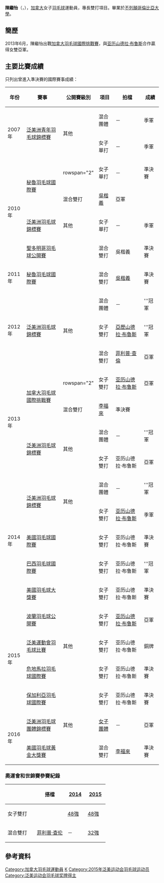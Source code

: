 {{noteTA|G1=Badminton}}
{{Infobox 羽球選手
| playername              = 陳繼怡<br/>{{lang|en|Phyllis Chan}}
| image                   = 
| size                    = 
| caption                 = 
| birth_name              = 
| date_of_birth           = {{birth_date_and_age|1991|7|18}}<ref name="Profile">[http://badminton.ca/parents_and_fans/Yonex_National_Team/PhyllisChan.aspx?sflang=en National Team: Phyllis Chan] {{webarchive|url=https://web.archive.org/web/20130731082313/http://www.badminton.ca/Parents_and_Fans/Yonex_National_Team/PhyllisChan.aspx?sflang=en |date=2013-07-31 }} BADMINTON Canada{{en}}</ref>
| place_of_birth          = {{BHKG}}
| height                  = {{height|m=1.69}}<ref name="Profile"/>
| weight                  = {{weight|lb=120}}<ref name="Profile"/>
| event                   = 女子單打、女子雙打、混合雙打
| country                 = {{CAN}}
| years_active            = 
| handedness              = 
| coach                   = Abdul Shaikh<ref name="Profile"/>
| highest_ranking         = 第63位（混雙）
| date_of_highest_ranking = 2011年8月25日<ref name="highest-ranking">[http://bwfcontent.tournamentsoftware.com/ranking/player.aspx?id=5456&player=117256 BWF World Ranking - Ranking of Phyllis CHAN (74856)]{{en}}</ref>
| current_ranking         = 第239位（女單）<br/>第73位（女雙-[[亚历山德拉·布鲁斯|布鲁斯]]）<br/>第116位（混雙-[[Charron_Phillipe|Phillipe]]）
| date_of_current_ranking = 2013年8月29日<ref>[http://bwfcontent.tournamentsoftware.com/ranking/category.aspx?id=5456&category=473 BWF World Ranking - BWF世界排名榜 (8/29/2013) - Women's singles]{{en}}</ref><ref>[http://bwfcontent.tournamentsoftware.com/ranking/category.aspx?id=5456&category=475 BWF World Ranking - BWF世界排名榜 (8/29/2013) - Women's doubles]{{en}}</ref><ref>[http://bwfcontent.tournamentsoftware.com/ranking/category.aspx?id=5456&category=476 BWF World Ranking - BWF世界排名榜 (8/29/2013) - Mixed doubles]{{en}}</ref>
| played                  = 33勝–27負（女單）<br/>15勝–15負（女雙）<br/>28勝–23負（混雙）
| titles                  = 
| bwf_profile             = EEE21EE2-BD91-46EC-98B9-E63174A947BF
| bwf_id                  = 74856
| updated                 = 2013年8月31日
}}
{{MedalTableTop|width=286px}}
{{MedalSport | 女子[[羽毛球|羽毛球]]}}
{{MedalCountry | {{CAN}}}}
{{MedalCompetition | [[泛美運動會|泛美運動會]]}}
{{MedalBronze| [[2015年泛美運動會|2015年 安大略]] | [[2015年泛美運動會羽毛球比賽|女子雙打]] }}
{{MedalCompetition | [[泛美洲羽毛球錦標賽|泛美洲羽毛球錦標賽]]}}
{{MedalBronze| [[2010年泛美洲羽毛球錦標賽|2010年 庫里奇巴]] | 女子單打 }}
{{MedalGold  | [[2012年泛美洲羽毛球錦標賽|2012年 利馬]] | 混合團體 }}
{{MedalGold  | [[2012年泛美洲羽毛球錦標賽|2012年 利馬]] | 女子雙打 }}
{{MedalSilver| [[2012年泛美洲羽毛球錦標賽|2012年 利馬]] | 混合雙打 }}
{{MedalGold  | [[2013年泛美洲羽毛球錦標賽|2013年 聖多明哥]] | 混合團體 }}
{{MedalSilver| [[2013年泛美洲羽毛球錦標賽|2013年 聖多明哥]] | 女子雙打 }}
{{MedalGold  | [[2014年泛美洲羽毛球錦標賽|2014年 萬錦市]] | 混合團體 }}
{{MedalBronze| [[2014年泛美洲羽毛球錦標賽|2014年 萬錦市]] | 女子雙打 }}
{{MedalCompetition | [[泛美洲羽毛球團體錦標賽|泛美洲羽毛球團體錦標賽]]}}
{{MedalSilver| [[2016年泛美洲羽毛球團體錦標賽|2016年 瓜達拉哈拉]] | [[2016年泛美洲羽毛球團體錦標賽女子團體比賽|女子團體]] }}
{{MedalCompetition | [[泛美洲青年羽毛球錦標賽|泛美洲青年羽毛球錦標賽]]}}
{{MedalBronze| [[2007年泛美洲青年羽毛球錦標賽|2007年 巴亞爾塔港]] | 混合團體 }}
{{MedalBronze| [[2007年泛美洲青年羽毛球錦標賽|2007年 巴亞爾塔港]] | 女子單打 }}
{{MedalBottom}}
'''陳繼怡'''（{{lang-en|'''Phyllis Kai-Yi Chan'''}}，{{bd|1991年|7月18日}}），[[加拿大|加拿大]]女子[[羽毛球|羽毛球]]運動員，專長雙打項目。畢業於[[不列顛哥倫比亞大學|不列顛哥倫比亞大學]]。

==簡歷==
2013年6月，陳繼怡出戰[[2013年加拿大羽毛球國際挑戰賽|加拿大羽毛球國際挑戰賽]]，與[[亚历山德拉·布鲁斯|亚历山德拉·布鲁斯]]合作贏得女雙亞軍。

==主要比賽成績==
只列出曾進入準決賽的國際賽事成績：
{| class=wikitable style="text-align:center; font-size:small;" 
!width="50"|年份
!width="180"|賽事
!width="80"|公開賽級別
!width="60"|項目
!width="130"|拍檔
!width="50"|成績
|-
!rowspan="2"|2007年
|rowspan="2"|[[2007年泛美洲青年羽毛球錦標賽|泛美洲青年羽毛球錦標賽]]
|rowspan="2"|其他
|混合團體
|－
|bgcolor="#b8860b"|季軍
|-
|女子單打
|－
|bgcolor="#b8860b"|季軍
|-
!rowspan="4"|2010年
|rowspan="2"|[[2010年秘魯羽毛球國際賽|秘魯羽毛球國際賽]]
|rowspan="2" {{BWFIC}}
|女子單打
|－
|bgcolor="#b8860b"|準決賽
|-
|混合雙打
|[[吳楷義|吳楷義]]
|bgcolor="silver"|亞軍
|-
|[[2010年泛美洲羽毛球錦標賽|泛美洲羽毛球錦標賽]]
|其他
|女子單打
|－
|bgcolor="#b8860b"|季軍
|-
|[[2010年聖多明哥羽毛球公開賽|聖多明哥羽毛球公開賽]]
|{{BWFIS}}
|混合雙打
|吳楷義
|bgcolor="#b8860b"|準決賽
|-
!rowspan="1"|2011年
|[[2011年秘魯羽毛球國際賽|秘魯羽毛球國際賽]]
|{{BWFIC}}
|混合雙打
|[[吳楷義|吳楷義]]
|bgcolor="#b8860b"|準決賽
|-
!rowspan="3"|2012年
|rowspan="3"|[[2012年泛美洲羽毛球錦標賽|泛美洲羽毛球錦標賽]]
|rowspan="3"|其他
|混合團體
|－
|bgcolor="gold"|'''冠軍
|-
|女子雙打
|[[亞歷山德拉·布魯斯|亞歷山德拉·布魯斯]]
|bgcolor="gold"|'''冠軍
|-
|混合雙打
|[[菲利普·查倫|菲利普·查倫]]
|bgcolor="silver"|亞軍
|-
!rowspan="4"|2013年
|rowspan="2"|[[2013年加拿大羽毛球國際挑戰賽|加拿大羽毛球國際挑戰賽]]
|rowspan="2" {{BWFIC}}
|女子雙打
|[[亚历山德拉·布鲁斯|亚历山德拉·布鲁斯]]
|bgcolor="silver"|亞軍
|-
|混合雙打
|{{flagicon|USA}} [[李福來|李福來]]
|bgcolor="#b8860b"|準決賽
|-
|rowspan="2"|[[2013年泛美洲羽毛球錦標賽|泛美洲羽毛球錦標賽]]
|rowspan="2"|其他
|混合團體
|－
|bgcolor="gold"|'''冠軍
|-
|女子雙打
|亚历山德拉·布鲁斯
|bgcolor="silver"|亞軍
|-
!rowspan="5"|2014年
|rowspan="2"|[[2014年泛美洲羽毛球錦標賽|泛美洲羽毛球錦標賽]]
|rowspan="2"|其他
|混合團體
|－
|bgcolor="gold"|'''冠軍
|-
|女子雙打
|[[亚历山德拉·布鲁斯|亚历山德拉·布鲁斯]]
|bgcolor="#b8860b"|季軍
|-
|[[2014年美國羽毛球國際賽|美國羽毛球國際賽]]
|{{BWFIC}}
|女子雙打
|亚历山德拉·布鲁斯
|bgcolor="#b8860b"|準決賽
|-
|[[2014年巴西羽毛球國際賽|巴西羽毛球國際賽]]
|{{BWFIC}}
|女子雙打
|亚历山德拉·布鲁斯
|bgcolor="gold"|'''冠軍
|-
|[[2014年美國羽毛球大獎賽|美國羽毛球大獎賽]]
|{{BWFGP}}
|女子雙打
|亚历山德拉·布鲁斯
|bgcolor="#b8860b"|準決賽
|-
!rowspan="4"|2015年
|[[2015年波蘭羽毛球公開賽|波蘭羽毛球公開賽]]
|{{BWFIC}}
|女子雙打
|[[亚历山德拉·布鲁斯|亚历山德拉·布鲁斯]]
|bgcolor="silver"|亞軍
|-
|[[2015年泛美運動會羽毛球比賽|泛美運動會羽毛球比賽]]
|其他
|女子雙打
|亚历山德拉·布鲁斯
|bgcolor="#b8860b"|銅牌
|-
|[[2015年危地馬拉羽毛球國際賽|危地馬拉羽毛球國際賽]]
|{{BWFIC}}
|女子雙打
|亚历山德拉·布鲁斯
|bgcolor="#b8860b"|準決賽
|-
|[[2015年保加利亞羽毛球國際賽|保加利亞羽毛球國際賽]]
|{{BWFIC}}
|女子雙打
|亚历山德拉·布鲁斯
|bgcolor="#b8860b"|準決賽
|-
!rowspan="2"|2016年
|[[2016年泛美洲羽毛球團體錦標賽|泛美洲羽毛球團體錦標賽]]
|其他
|[[2016年泛美洲羽毛球團體錦標賽女子團體比賽|女子團體]]
|－
|bgcolor="silver"|亞軍
|-
|[[2016年美國羽毛球黃金大獎賽|美國羽毛球黃金大獎賽]]
|{{BWFGPG}}
|混合雙打
|{{flagicon|USA}} [[李福來|李福來]]
|bgcolor="#b8860b"|準決賽
|}
{{BWF賽事級別索引}}

===奧運會和世錦賽參賽紀錄===
{| class=wikitable style="text-align:center; font-size:small;" 
!
!搭檔
!width="50"|[[2014年世界羽毛球錦標賽|2014]]
!width="50"|[[2015年世界羽毛球錦標賽|2015]]
|-
!width="80"|女子雙打
|align="left"|{{nowrap|[[亚历山德拉·布鲁斯|亚历山德拉·布鲁斯]]}}
|[[2014年世界羽毛球錦標賽女子雙打項目|48強]]
|[[2015年世界羽毛球錦標賽女子雙打項目|48強]]
|-
!width="80"|混合雙打
|align="left"|[[菲利普·查伦|菲利普·查伦]]
|－
|[[2015年世界羽毛球錦標賽混合雙打項目|32強]]
|}

==參考資料==
{{Reflist}}

{{DEFAULTSORT:Chan Kai-Yi}}
[[Category:加拿大羽毛球運動員|Category:加拿大羽毛球運動員]]
[[Category:陳姓|K]]
[[Category:2015年泛美运动会羽毛球运动员|Category:2015年泛美运动会羽毛球运动员]]
[[Category:泛美运动会羽毛球奖牌得主|Category:泛美运动会羽毛球奖牌得主]]